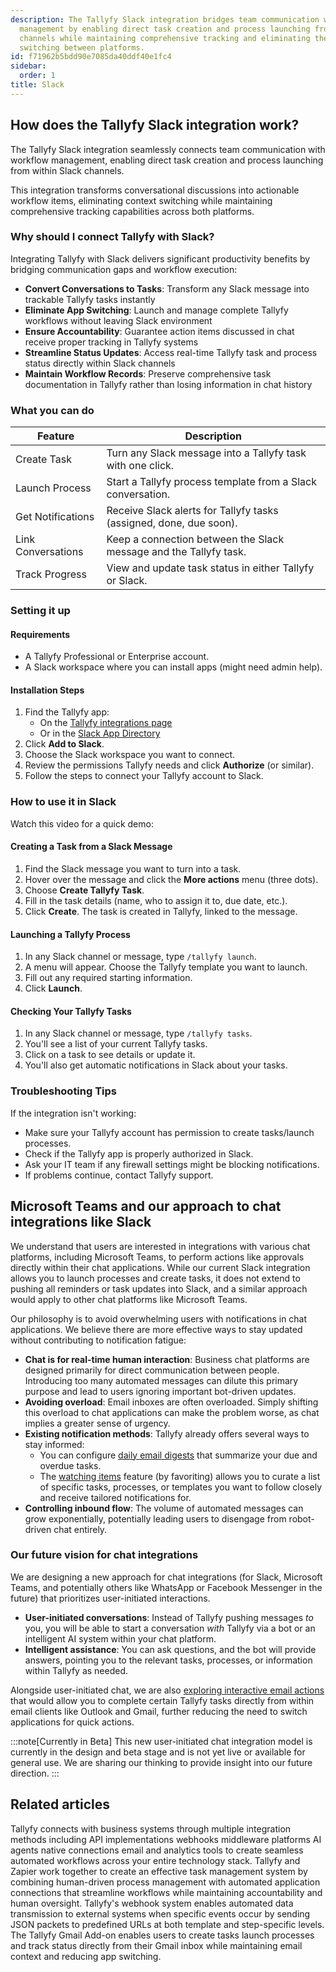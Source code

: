 ```yaml
---
description: The Tallyfy Slack integration bridges team communication with workflow
  management by enabling direct task creation and process launching from within Slack
  channels while maintaining comprehensive tracking and eliminating the need for context
  switching between platforms.
id: f71962b5bdd90e7085da40ddf40e1fc4
sidebar:
  order: 1
title: Slack
---
```


## How does the Tallyfy Slack integration work?

The Tallyfy Slack integration seamlessly connects team communication with workflow management, enabling direct task creation and process launching from within Slack channels.

This integration transforms conversational discussions into actionable workflow items, eliminating context switching while maintaining comprehensive tracking capabilities across both platforms.

### Why should I connect Tallyfy with Slack?

Integrating Tallyfy with Slack delivers significant productivity benefits by bridging communication gaps and workflow execution:

- **Convert Conversations to Tasks**: Transform any Slack message into trackable Tallyfy tasks instantly
- **Eliminate App Switching**: Launch and manage complete Tallyfy workflows without leaving Slack environment
- **Ensure Accountability**: Guarantee action items discussed in chat receive proper tracking in Tallyfy systems
- **Streamline Status Updates**: Access real-time Tallyfy task and process status directly within Slack channels
- **Maintain Workflow Records**: Preserve comprehensive task documentation in Tallyfy rather than losing information in chat history

### What you can do

| Feature            | Description                                                          |
|--------------------|----------------------------------------------------------------------|
| Create Task        | Turn any Slack message into a Tallyfy task with one click.          |
| Launch Process     | Start a Tallyfy process template from a Slack conversation.        |
| Get Notifications  | Receive Slack alerts for Tallyfy tasks (assigned, done, due soon). |
| Link Conversations | Keep a connection between the Slack message and the Tallyfy task.    |
| Track Progress     | View and update task status in either Tallyfy or Slack.              |

### Setting it up

#### Requirements

- A Tallyfy Professional or Enterprise account.
- A Slack workspace where you can install apps (might need admin help).

#### Installation Steps

1. Find the Tallyfy app:
   - On the [Tallyfy integrations page](https://tallyfy.com/integrations/)
   - Or in the [Slack App Directory](https://slack.com/apps/AF15436JJ-tallyfy)
2. Click **Add to Slack**.
3. Choose the Slack workspace you want to connect.
4. Review the permissions Tallyfy needs and click **Authorize** (or similar).
5. Follow the steps to connect your Tallyfy account to Slack.

### How to use it in Slack

Watch this video for a quick demo:

<lite-vimeo videoid="348671293"></lite-vimeo>

#### Creating a Task from a Slack Message

1. Find the Slack message you want to turn into a task.
2. Hover over the message and click the **More actions** menu (three dots).
3. Choose **Create Tallyfy Task**.
4. Fill in the task details (name, who to assign it to, due date, etc.).
5. Click **Create**. The task is created in Tallyfy, linked to the message.

#### Launching a Tallyfy Process

1. In any Slack channel or message, type `/tallyfy launch`.
2. A menu will appear. Choose the Tallyfy template you want to launch.
3. Fill out any required starting information.
4. Click **Launch**.

#### Checking Your Tallyfy Tasks

1. In any Slack channel or message, type `/tallyfy tasks`.
2. You'll see a list of your current Tallyfy tasks.
3. Click on a task to see details or update it.
4. You'll also get automatic notifications in Slack about your tasks.

### Troubleshooting Tips

If the integration isn't working:
- Make sure your Tallyfy account has permission to create tasks/launch processes.
- Check if the Tallyfy app is properly authorized in Slack.
- Ask your IT team if any firewall settings might be blocking notifications.
- If problems continue, contact Tallyfy support.

## Microsoft Teams and our approach to chat integrations like Slack

We understand that users are interested in integrations with various chat platforms, including Microsoft Teams, to perform actions like approvals directly within their chat applications. While our current Slack integration allows you to launch processes and create tasks, it does not extend to pushing all reminders or task updates into Slack, and a similar approach would apply to other chat platforms like Microsoft Teams.

Our philosophy is to avoid overwhelming users with notifications in chat applications. We believe there are more effective ways to stay updated without contributing to notification fatigue:

*   **Chat is for real-time human interaction**: Business chat platforms are designed primarily for direct communication between people. Introducing too many automated messages can dilute this primary purpose and lead to users ignoring important bot-driven updates.
*   **Avoiding overload**: Email inboxes are often overloaded. Simply shifting this overload to chat applications can make the problem worse, as chat implies a greater sense of urgency.
*   **Existing notification methods**: Tallyfy already offers several ways to stay informed:
    *   You can configure [daily email digests](/products/pro/settings/personal-settings/how-can-i-manage-email-notifications-in-tallyfy/) that summarize your due and overdue tasks.
    *   The [watching items](/products/pro/tracking-and-tasks/tracker-view/organize-processes/how-can-i-favorite-and-filter-processes-on-tallyfy/) feature (by favoriting) allows you to curate a list of specific tasks, processes, or templates you want to follow closely and receive tailored notifications for.
*   **Controlling inbound flow**: The volume of automated messages can grow exponentially, potentially leading users to disengage from robot-driven chat entirely.

### Our future vision for chat integrations

We are designing a new approach for chat integrations (for Slack, Microsoft Teams, and potentially others like WhatsApp or Facebook Messenger in the future) that prioritizes user-initiated interactions.

*   **User-initiated conversations**: Instead of Tallyfy pushing messages *to* you, you will be able to start a conversation *with* Tallyfy via a bot or an intelligent AI system within your chat platform.
*   **Intelligent assistance**: You can ask questions, and the bot will provide answers, pointing you to the relevant tasks, processes, or information within Tallyfy as needed.

Alongside user-initiated chat, we are also [exploring interactive email actions](/products/pro/integrations/interactive-email-actions/) that would allow you to complete certain Tallyfy tasks directly from within email clients like Outlook and Gmail, further reducing the need to switch applications for quick actions.

:::note[Currently in Beta]
This new user-initiated chat integration model is currently in the design and beta stage and is not yet live or available for general use. We are sharing our thinking to provide insight into our future direction.
:::


## Related articles
<CardGrid>
<LinkTitleCard header="<b>Pro > Integrations</b>" href="/products/pro/integrations/" > Tallyfy connects with business systems through multiple integration methods including API implementations webhooks middleware platforms AI agents native connections email and analytics tools to create seamless automated workflows across your entire technology stack. </LinkTitleCard>
<LinkTitleCard header="<b>Zapier > Tallyfy and Zapier</b>" href="/products/pro/integrations/middleware/zapier/how-can-i-improve-task-management-with-tallyfy/" > Tallyfy and Zapier work together to create an effective task management system by combining human-driven process management with automated application connections that streamline workflows while maintaining accountability and human oversight. </LinkTitleCard>
<LinkTitleCard header="<b>Webhooks > Details about webhooks</b>" href="/products/pro/integrations/webhooks/how-to-set-up-webhooks-in-tallyfy/" > Tallyfy's webhook system enables automated data transmission to external systems when specific events occur by sending JSON packets to predefined URLs at both template and step-specific levels. </LinkTitleCard>
<LinkTitleCard header="<b>Email > Gmail add-on</b>" href="/products/pro/integrations/email/how-can-i-manage-my-tasks-with-tallyfys-gmail-add-on/" > The Tallyfy Gmail Add-on enables users to create tasks launch processes and track status directly from their Gmail inbox while maintaining email context and reducing app switching. </LinkTitleCard>
</CardGrid>